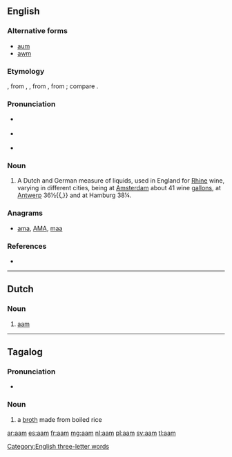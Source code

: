 {{also|AAM|Aam}}
==English==

{{Webster 1913}}

===Alternative forms===
* [[aum]]
* [[awm]]

===Etymology===
{{borrowing|nl|aam}}, from {{etyl|de}} {{term|Ahm|lang=de}}, {{term|Ohm|lang=de}}, from {{etyl|LL.}} {{term|lang=la|ama}}, from {{etyl|grc}} {{term|||tr=amē|bucket|lang=grc}}{{rfscript|grc}}; compare {{etyl|la}} {{term|hama||water bucket|lang=la}}.

===Pronunciation===
* {{a|RP}} {{IPA|/ɑːm/|/ɔːm}}
* {{a|US}} {{IPA|/ɑm/|/ɔm}}
* {{rhymes|ɑːm}}

===Noun===
{{en-noun}}

# {{historical}} A Dutch and German measure of liquids, used in England for [[Rhine]] wine, varying in different cities, being at [[Amsterdam]] about 41 wine [[gallons]], at [[Antwerp]] 36½{{,}} and at Hamburg 38¼.{{defdate|First attested from around (1350 to 1470)}}

===Anagrams===
* [[ama#English|ama]], [[AMA#English|AMA]], [[maa#English|maa]]

===References===
* {{reference-book | last =| first = | authorlink =  | coauthors =  | editor =Brown, Lesley  | others =  | title = The Shorter Oxford English Dictionary | origdate =  | origyear = 1933| origmonth =  | url =  | format =  | accessdate =  | accessyear =  | accessmonth =  | edition = 5th | date =  | year =2003| month =  | publisher =Oxford University Press  | location =Oxford, UK | language =  | id =  | doi = | isbn =978-0-19-860575-7 | lccn = | ol = | pages =1| chapter =  | chapterurl =  | quote =}}

[[Category:English three-letter words]]

----

==Dutch==

===Noun===
{{nl-noun|n|amen|-}}

# [[#English|aam]]

----

==Tagalog==

===Pronunciation===
* {{IPA|/aˈam/|lang=tl}}

===Noun===
{{tl-noun}}

# a [[broth]] made from boiled rice
#: {{usex|Bigyan mo ng '''aam''' ang bata.|lang=tl|translation=Give the child some rice broth.}}

[[ar:aam]]
[[es:aam]]
[[fr:aam]]
[[mg:aam]]
[[nl:aam]]
[[pl:aam]]
[[sv:aam]]
[[tl:aam]]